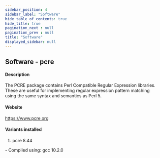```yaml
---
sidebar_position: 4
sidebar_label: "Software"
hide_table_of_contents: true
hide_title: true
pagination_next : null
pagination_prev : null
title: "Software"
displayed_sidebar: null
---
```


## Software - pcre


#### Description
The PCRE package contains Perl Compatible Regular Expression libraries. These are useful for implementing regular expression pattern matching using the same syntax and semantics as Perl 5.

#### Website
https://www.pcre.org

#### Variants installed
1. pcre 8.44
<div class="ul-circle">
    - Compiled using: gcc 10.2.0
</div>

